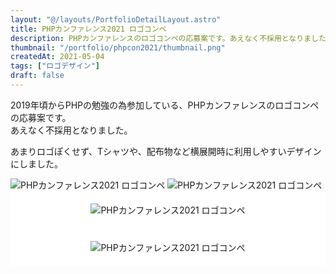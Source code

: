 ```yaml
---
layout: "@/layouts/PortfolioDetailLayout.astro"
title: PHPカンファレンス2021 ロゴコンペ
description: PHPカンファレンスのロゴコンペの応募案です。あえなく不採用となりました。
thumbnail: "/portfolio/phpcon2021/thumbnail.png"
createdAt: 2021-05-04
tags: ["ロゴデザイン"]
draft: false
---
```


2019年頃からPHPの勉強の為参加している、PHPカンファレンスのロゴコンペの応募案です。  
あえなく不採用となりました。

あまりロゴぽくせず、Tシャツや、配布物など横展開時に利用しやすいデザインにしました。

<div class="multi-column-2 mt-XL">
  <img
    src="/portfolio/phpcon2021/01.jpg"
    alt="PHPカンファレンス2021 ロゴコンペ"
  />
  <img
    src="/portfolio/phpcon2021/02.jpg"
    alt="PHPカンファレンス2021 ロゴコンペ"
  />
  <div style="border:1px solid var(--color-gray-04);background:#FFF;padding:20px;text-align:center">
    <img
      src="/portfolio/phpcon2021/03.png"
      alt="PHPカンファレンス2021 ロゴコンペ"
      style="border:none;"
    />
  </div>
  <div style="border:1px solid var(--color-gray-04);background:#FFF;padding:20px;text-align:center">
    <img
      src="/portfolio/phpcon2021/04.png"
      alt="PHPカンファレンス2021 ロゴコンペ"
      style="border:none;"
    />
  </div>
</div>
